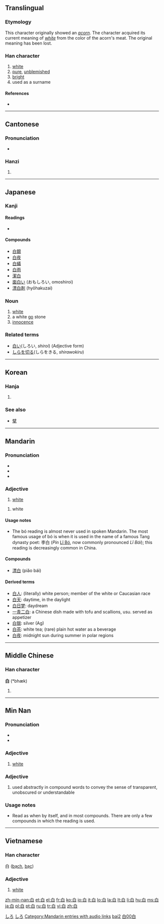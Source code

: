 {{also|日|曰|臼|自|百}}
==Translingual==
{{stroke order|type=animate}}
{{stroke order|strokes=5}}

===Etymology===
This character originally showed an ''[[acorn]]''. The character acquired its current meaning of ''[[white]]'' from the color of the acorn's meat. The original meaning has been lost. 

{{Han etyl}}

===Han character===
{{Han char|rn=106|rad=白|as=00|sn=5|four=2600<sub>0</sub>|canj=竹日 (HA)}}

# [[white]]
# [[pure]], [[unblemished]]
# [[bright]]
# used as a surname

====References====
* {{Han ref|kx=0785.010|dkj=22678|dj=1196.010|hdz=42642.010|uh=767D|ud=30333|bh=A5D5|bd=42453}}

----

==Cantonese==

===Pronunciation===
* {{IPA|/paːk˨/|lang=yue}}

===Hanzi===
{{yue-hanzi|jyut=baak6|y=baak6}}

# {{defn|Cantonese|sort=白00}}

----

==Japanese==

===Kanji===
{{ja-kanji|grade=1|rs=白00}}

====Readings====
* {{ja-readings|kanon=[[はく]] (haku)|goon=[[びゃく]] (byaku)|kun=[[しろ]] (shiro), [[しろい]] (shiroi), [[もうす]] (mousu)}}

====Compounds====
* [[白銀]]
* [[白夜]]
* [[白蟻]]
* [[白雨]]
* [[潔白]]
* [[面白い]] (おもしろい, omoshiroi)
* [[漂白剤]] (hyōhakuzai)

===Noun===
{{ja-noun|k|hira=しろ|rom=shiro}}

# [[white]]
# a white [[go]] stone
# [[innocence]]

===Related terms===
* [[白い]](しろい, ''shiroi'') (Adjective form)
* [[しらを切る]](しらをきる, ''shirawokiru'')

[[Category:1000 Japanese basic words|しろ]]
[[Category:ja:Colors|しろ]]

----

==Korean==

===Hanja===
{{ko-hanja|hangeul=백|rv=baek|mr=paek|y=payk|eumhun=희다|ehrv=huida|ehmr=hŭida|ehy=huyta}}

# {{defn|Korean|sort=白00}}

===See also===
* [[擘]]

----

==Mandarin==

===Pronunciation===
* {{audio|zh-bái.ogg|audio}}
* {{IPA|[ pai˧˥ ]|lang=cmn}}
* {{IPA|[ pɔ˧˥ ]|lang=cmn}}

===Adjective===
{{cmn-adj|ts|pin=bái|pint=bai2|rs=白00}}

# [[white]]

{{cmn-adj|ts|pin=bó|pint=bo2|rs=白00}}

# {{literary|lang=cmn}} white

====Usage notes====
* The bó reading is almost never used in spoken Mandarin.  The most famous usage of bó is when it is used in the name of a famous Tang dynasty poet: 李白 (''Pin'' [[w:Li Bo|Lǐ Bó]], now commonly pronounced ''Lǐ Bái''); this reading is decreasingly common in China.

====Compounds====
* [[漂白]] (piǎo bái)

[[Category:Mandarin entries with audio links]]
[[Category:zh-cn:Beginning Mandarin|bai2]]
[[Category:zh-tw:Beginning Mandarin|白00白]]

====Derived terms====
*[[白人]]: (literally) white person; member of the white or Caucasian race
*[[白天]]: daytime, in the daylight
*[[白日梦]]: daydream
*[[一青二白]]: a Chinese dish made with tofu and scallions, usu. served as appetizer
*[[白银]]: silver (Ag)
*[[白茶]]: white tea; (rare) plain hot water as a beverage 
*[[白夜]]: midnight sun during summer in polar regions
----

==Middle Chinese==

===Han character===
'''白''' (*bhæk)<!--asterisk represents reconstructed pronunciation-->

# {{defn|Middle Chinese|sort=白00}}

----

==Min Nan==

===Pronunciation===
* {{IPA|[ peʔ˥˥ ]|lang=nan}}
* {{IPA|[ pek˥˥ ]|lang=nan}}

===Adjective===
{{nan-adj|ts|poj=pe̍h|pojt=peh8|rs=白00}}

# [[white]]

===Adjective===
{{nan-adj|ts|poj=pe̍k|pojt=pek8|rs=白00}}

# used abstractly in compound words to convey the sense of transparent, unobscured or understandable

===Usage notes===
* Read as {{unicode|pe̍h}} when by itself, and in most compounds.  There are only a few compounds in which the {{unicode|pe̍k}} reading is used.

----

==Vietnamese==

===Han character===
白 ([[bạch]], [[bạc]])

===Adjective===
{{infl|vi|adjective|sc=Hant}}{{vi-attention|may need inflection template}}

# [[white]]

[[zh-min-nan:白]]
[[et:白]]
[[el:白]]
[[fr:白]]
[[ko:白]]
[[io:白]]
[[it:白]]
[[lo:白]]
[[la:白]]
[[lt:白]]
[[li:白]]
[[hu:白]]
[[ms:白]]
[[ja:白]]
[[pl:白]]
[[pt:白]]
[[ru:白]]
[[tr:白]]
[[vi:白]]
[[zh:白]]